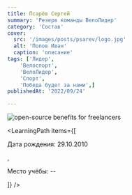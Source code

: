 ```yaml
---
title: Псарёв Сергей 
summary: 'Резерв команды ВелоЛидер'
category: 'Состав'
cover:
  src: '/images/posts/psarev/logo.jpg'
  alt: 'Попов Иван'
  caption: 'описание'
tags: ['Лидер',
    'Велоспорт',
    'ВелоЛидер',
    'Спорт',
    'Победа будет за нами',]
publishedAt: '2022/09/24'

---
```

<CardLeaders>
<Image
  src="/images/posts/psarev/logo.jpg"
  alt="open-source benefits for freelancers"
/>

<LearningPath
  items={[
    <p>Дата рождения: 29.10.2010</p>,
    <p>Место учёбы: --</p>
  ]}
/>
</CardLeaders>